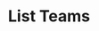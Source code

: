 ---
title: "List Teams"
openapi: "Get /teams"
description: "Get a paginated list of all the Teams the authenticated User is a member of."
---